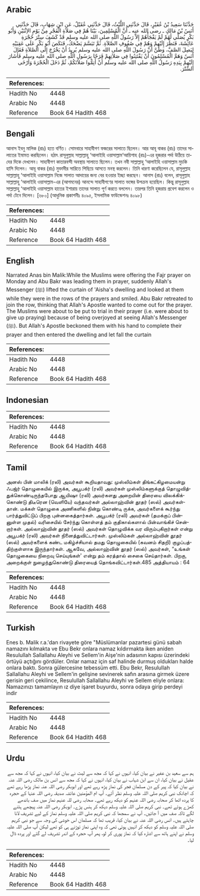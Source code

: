 ## Arabic


<div dir="rtl" lang="ar" style={{fontSize:'larger',backgroundColor:'#f8f9fa',padding:20}}>
حَدَّثَنَا سَعِيدُ بْنُ عُفَيْرٍ، قَالَ حَدَّثَنِي اللَّيْثُ، قَالَ حَدَّثَنِي عُقَيْلٌ، عَنِ ابْنِ شِهَابٍ، قَالَ حَدَّثَنِي أَنَسُ بْنُ مَالِكٍ ـ رضى الله عنه ـ أَنَّ الْمُسْلِمِينَ، بَيْنَا هُمْ فِي صَلاَةِ الْفَجْرِ مِنْ يَوْمِ الاِثْنَيْنِ وَأَبُو بَكْرٍ يُصَلِّي لَهُمْ لَمْ يَفْجَأْهُمْ إِلاَّ رَسُولُ اللَّهِ صلى الله عليه وسلم قَدْ كَشَفَ سِتْرَ حُجْرَةِ عَائِشَةَ، فَنَظَرَ إِلَيْهِمْ وَهُمْ فِي صُفُوفِ الصَّلاَةِ‏.‏ ثُمَّ تَبَسَّمَ يَضْحَكُ، فَنَكَصَ أَبُو بَكْرٍ عَلَى عَقِبَيْهِ لِيَصِلَ الصَّفَّ، وَظَنَّ أَنَّ رَسُولَ اللَّهِ صلى الله عليه وسلم يُرِيدُ أَنْ يَخْرُجَ إِلَى الصَّلاَةِ فَقَالَ أَنَسٌ وَهَمَّ الْمُسْلِمُونَ أَنْ يَفْتَتِنُوا فِي صَلاَتِهِمْ فَرَحًا بِرَسُولِ اللَّهِ صلى الله عليه وسلم فَأَشَارَ إِلَيْهِمْ بِيَدِهِ رَسُولُ اللَّهِ صلى الله عليه وسلم أَنْ أَتِمُّوا صَلاَتَكُمْ، ثُمَّ دَخَلَ الْحُجْرَةَ وَأَرْخَى السِّتْرَ‏.‏
</div>
<div style={{backgroundColor:'#f8f9fa',padding:20, marginBottom: 10}}><table> <thead> <tr> <th>References:</th> <th></th> </tr> </thead> <tbody><tr><td>Hadith No</td><td>4448</td></tr><tr><td>Arabic No</td><td>4448</td></tr><tr><td>Reference</td><td>Book 64 Hadith 468</td></tr></tbody></table></div>

## Bengali


<div dir="ltr" lang="bn" style={{fontSize:'larger',backgroundColor:'#f8f9fa',padding:20}}>
আনাস ইবনু মালিক (রাঃ) হতে বর্ণিত। সোমবারে সাহাবীগণ ফজরের সালাতে ছিলেন। আর আবূ বাকর (রাঃ) তাদের সালাতের ইমামত করছিলেন। হঠাৎ রাসূলুল্লাহ সাল্লাল্লাহু ‘আলাইহি ওয়াসাল্লাম‘আয়িশাহ (রাঃ)-এর হুজরার পর্দা উঠিয়ে তাদের দিকে দেখলেন। সাহাবীগণ কাতারবন্দী অবস্থায় সালাতে ছিলেন। তখন নবী সাল্লাল্লাহু ‘আলাইহি ওয়াসাল্লাম মুচকি হাসি দিলেন। আবূ বাকর (রাঃ) মুক্তাদীর সারিতে পিছিয়ে আসতে মনস্থ করলেন। তিনি ধারণা করেছিলেন যে, রাসূলুল্লাহ সাল্লাল্লাহু ‘আলাইহি ওয়াসাল্লাম নিজে সালাত আদায়ের জন্য বের হওয়ার ইচ্ছা করছেন। আনাস (রাঃ) বলেন, রাসূলুল্লাহ সাল্লাল্লাহু ‘আলাইহি ওয়াসাল্লাম-এর (আগমনের) আনন্দে সাহাবীগণের সালাত ভঙ্গের উপক্রম হয়েছিল। কিন্তু রাসূলুল্লাহ সাল্লাল্লাহু ‘আলাইহি ওয়াসাল্লাম হাতের ইশারায় তাদের সালাত পূর্ণ করতে বললেন। তারপর তিনি হুজরায় প্রবেশ করলেন ও পর্দা টেনে দিলেন। [৬৮০] (আধুনিক প্রকাশনীঃ ৪০৯৫, ইসলামিক ফাউন্ডেশনঃ ৪০৯৮)
</div>
<div style={{backgroundColor:'#f8f9fa',padding:20, marginBottom: 10}}><table> <thead> <tr> <th>References:</th> <th></th> </tr> </thead> <tbody><tr><td>Hadith No</td><td>4448</td></tr><tr><td>Arabic No</td><td>4448</td></tr><tr><td>Reference</td><td>Book 64 Hadith 468</td></tr></tbody></table></div>

## English


<div dir="ltr" lang="en" style={{fontSize:'larger',backgroundColor:'#f8f9fa',padding:20}}>
Narrated Anas bin Malik:While the Muslims were offering the Fajr prayer on Monday and Abu Bakr was leading them in prayer, suddenly Allah's Messenger (ﷺ) lifted the curtain of 'Aisha's dwelling and looked at them while they were in the rows of the prayers and smiled. Abu Bakr retreated to join the row, thinking that Allah's Apostle wanted to come out for the prayer. The Muslims were about to be put to trial in their prayer (i.e. were about to give up praying) because of being overjoyed at seeing Allah's Messenger (ﷺ). But Allah's Apostle beckoned them with his hand to complete their prayer and then entered the dwelling and let fall the curtain
</div>
<div style={{backgroundColor:'#f8f9fa',padding:20, marginBottom: 10}}><table> <thead> <tr> <th>References:</th> <th></th> </tr> </thead> <tbody><tr><td>Hadith No</td><td>4448</td></tr><tr><td>Arabic No</td><td>4448</td></tr><tr><td>Reference</td><td>Book 64 Hadith 468</td></tr></tbody></table></div>

## Indonesian


<div dir="ltr" lang="id" style={{fontSize:'larger',backgroundColor:'#f8f9fa',padding:20}}>

</div>
<div style={{backgroundColor:'#f8f9fa',padding:20, marginBottom: 10}}><table> <thead> <tr> <th>References:</th> <th></th> </tr> </thead> <tbody><tr><td>Hadith No</td><td>4448</td></tr><tr><td>Arabic No</td><td>4448</td></tr><tr><td>Reference</td><td>Book 64 Hadith 468</td></tr></tbody></table></div>

## Tamil


<div dir="ltr" lang="ta" style={{fontSize:'larger',backgroundColor:'#f8f9fa',padding:20}}>
அனஸ் பின் மாலிக் (ரலி) அவர்கள் கூறியதாவது: முஸ்லிம்கள் திங்கட்கிழமையன்று ஃபஜ்ர் தொழுகையில் இருக்க, அபூபக்ர் (ரலி) அவர்கள் முஸ்லிம்களுக்குத் தொழுவித்துக்கொண்டிருந்தபோது ஆயிஷா (ரலி) அவர்களது அறையின் திரையை விலக்கிக்கொண்டு திடீரென (வெளியே) வந்தவர்கள் அல்லாஹ்வின் தூதர் (ஸல்) அவர்கள்தான். மக்கள் தொழுகை அணிகளில் நின்று கொண்டி ருக்க, அவர்களைக் கூர்ந்து பார்த்துவிட்டுப் பிறகு புன்னகைத்தார்கள். அபூபக்ர் (ரலி) அவர்கள் (தமக்குப் பின்னுள்ள முதல்) வரிசையில் சேர்ந்து கொள்ளத் தம் குதிகால்களால் பின்வாங்கிச் சென்றார்கள். அல்லாஹ்வின் தூதர் (ஸல்) அவர்கள் தொழுவிக்க வர விரும்புகிறார்கள் என்று அபூபக்ர் (ரலி) அவர்கள் நினைத்துவிட்டார்கள். முஸ்லிம்கள் அல்லாஹ்வின் தூதர் (ஸல்) அவர்களைக் கண்ட மகிழ்ச்சியால் தமது தொழுகையில் (கவனம் சிதறி) குழப்பத்திற்குள்ளாக இருந்தார்கள். ஆகவே, அல்லாஹ்வின் தூதர் (ஸல்) அவர்கள், “உங்கள் தொழுகையை நிறைவு செய்யுங்கள்' என்று தம் கரத்தால் சைகை செய்தார்கள். பிறகு, அறைக்குள் நுழைந்துகொண்டு திரையைத் தொங்கவிட்டார்கள்.485 அத்தியாயம் : 64
</div>
<div style={{backgroundColor:'#f8f9fa',padding:20, marginBottom: 10}}><table> <thead> <tr> <th>References:</th> <th></th> </tr> </thead> <tbody><tr><td>Hadith No</td><td>4448</td></tr><tr><td>Arabic No</td><td>4448</td></tr><tr><td>Reference</td><td>Book 64 Hadith 468</td></tr></tbody></table></div>

## Turkish


<div dir="ltr" lang="tr" style={{fontSize:'larger',backgroundColor:'#f8f9fa',padding:20}}>
Enes b. Malik r.a.'dan rivayete göre "Müslümanlar pazartesi günü sabah namazını kılmakta ve Ebu Bekr onlara namaz kıldırmakta iken aniden Resulullah Sallallahu Aleyhi ve Sellem'in Aişe'nin adasının kapısı üzerindeki örtüyü açtığını gördüler. Onlar namaz için saf halinde durmuş oldukları halde onlara baktı. Sonra gülercesine tebessüm etti. Ebu Bekr, Resulullah Sallallahu Aleyhi ve Sellem'in gelişine sevinerek safın arasına girmek üzere gerisin geri çekilince, Resulullah Sallallahu Aleyhi ve Sellem eliyle onlara: Namazınızı tamamlayın ız diye işaret buyurdu, sonra odaya girip perdeyi indir
</div>
<div style={{backgroundColor:'#f8f9fa',padding:20, marginBottom: 10}}><table> <thead> <tr> <th>References:</th> <th></th> </tr> </thead> <tbody><tr><td>Hadith No</td><td>4448</td></tr><tr><td>Arabic No</td><td>4448</td></tr><tr><td>Reference</td><td>Book 64 Hadith 468</td></tr></tbody></table></div>

## Urdu


<div dir="rtl" lang="ur" style={{fontSize:'larger',backgroundColor:'#f8f9fa',padding:20}}>
ہم سے سعید بن عفیر نے بیان کیا، انہوں نے کہا کہ مجھ سے لیث نے بیان کیا، انہوں نے کہا کہ مجھ سے عقیل نے بیان کیا، ان سے ابن شہاب نے بیان کیا، انہوں نے کہا کہ مجھ سے انس بن مالک رضی اللہ عنہ نے بیان کیا کہ پیر کے دن مسلمان فجر کی نماز پڑھ رہے تھے اور ابوبکر رضی اللہ عنہ نماز پڑھا رہے تھے کہ اچانک نبی کریم صلی اللہ علیہ وسلم نظر آئے۔ آپ ام المؤمنین عائشہ صدیقہ رضی اللہ عنہا کے حجرہ کا پردہ اٹھا کر صحابہ رضی اللہ عنہم کو دیکھ رہے تھے۔ صحابہ رضی للہ عنہم نماز میں صف باندھے کھڑے ہوئے تھے۔ نبی کریم صلی اللہ علیہ وسلم دیکھ کر ہنس پڑے۔ ابوبکر رضی اللہ عنہ پیچھے ہٹنے لگے تاکہ صف میں آ جائیں۔ آپ نے سمجھا کہ نبی کریم صلی اللہ علیہ وسلم نماز کے لیے تشریف لانا چاہتے ہیں۔ انس رضی اللہ عنہ نے بیان کیا، قریب تھا کہ مسلمان اس خوشی کی وجہ سے جو نبی کریم صلی اللہ علیہ وسلم کو دیکھ کر انہیں ہوئی تھی کہ وہ اپنی نماز توڑنے ہی کو تھے لیکن آپ صلی اللہ علیہ وسلم نے اپنے ہاتھ سے اشارہ کیا کہ نماز پوری کر لو، پھر آپ حجرہ کے اندر تشریف لے گئے اور پردہ ڈال لیا۔
</div>
<div style={{backgroundColor:'#f8f9fa',padding:20, marginBottom: 10}}><table> <thead> <tr> <th>References:</th> <th></th> </tr> </thead> <tbody><tr><td>Hadith No</td><td>4448</td></tr><tr><td>Arabic No</td><td>4448</td></tr><tr><td>Reference</td><td>Book 64 Hadith 468</td></tr></tbody></table></div>